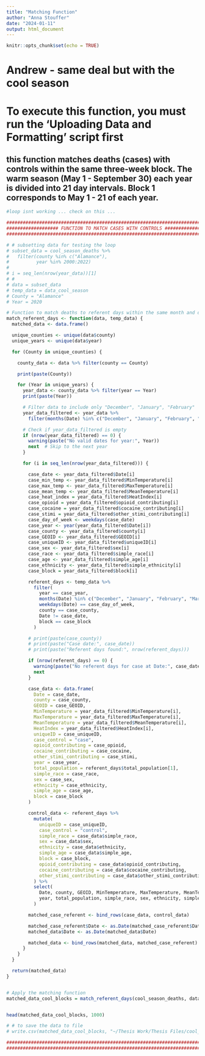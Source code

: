 ```yaml
---
title: "Matching Function"
author: "Anna Stouffer"
date: "2024-01-11"
output: html_document
---
```


```r
knitr::opts_chunk$set(echo = TRUE)
```

# Andrew - same deal but with the cool season 

# To execute this function, you must run the 'Uploading Data and Formatting' script first

## this function matches deaths (cases) with controls within the same three-week block. The warm season (May 1 - September 30) each year is divided into 21 day intervals. Block 1 corresponds to May 1 - 21 of each year. 

```r
#loop isnt working ... check on this ...

################################################################################
################### FUNCTION TO MATCH CASES WITH CONTROLS ######################
################################################################################

# # subsetting data for testing the loop
# subset_data = cool_season_deaths %>%
#   filter(county %in% c("Alamance"),
#          year %in% 2000:2022)
# 
# i = seq_len(nrow(year_data))[1]
# #
# data = subset_data
# temp_data = data_cool_season
# County = "Alamance"
# Year = 2020

# Function to match deaths to referent days within the same month and day of the week
match_referent_days <- function(data, temp_data) {
  matched_data <- data.frame()

  unique_counties <- unique(data$county)
  unique_years <- unique(data$year)

  for (County in unique_counties) {

    county_data <- data %>% filter(county == County)

    print(paste(County))

    for (Year in unique_years) {
      year_data <- county_data %>% filter(year == Year)
      print(paste(Year))

      # Filter data to include only "December", "January", "February"
      year_data_filtered <- year_data %>%
        filter(months(Date) %in% c("December", "January", "February", "March"))

      # Check if year_data_filtered is empty
      if (nrow(year_data_filtered) == 0) {
        warning(paste("No valid dates for year:", Year))
        next  # Skip to the next year
      }

      for (i in seq_len(nrow(year_data_filtered))) {

        case_date <- year_data_filtered$Date[i]
        case_min_temp <- year_data_filtered$MinTemperature[i]
        case_max_temp <- year_data_filtered$MaxTemperature[i]
        case_mean_temp <- year_data_filtered$MeanTemperature[i]
        case_heat_index = year_data_filtered$HeatIndex[i]
        case_opioid = year_data_filtered$opioid_contributing[i]
        case_cocaine = year_data_filtered$cocaine_contributing[i]
        case_stimi = year_data_filtered$other_stimi_contributing[i]
        case_day_of_week <- weekdays(case_date)
        case_year <- year(year_data_filtered$Date[i])
        case_county <- year_data_filtered$county[i]
        case_GEOID <- year_data_filtered$GEOID[i]
        case_uniqueID <- year_data_filtered$uniqueID[i]
        case_sex <- year_data_filtered$sex[i]
        case_race <- year_data_filtered$simple_race[i]
        case_age <- year_data_filtered$simple_age[i]
        case_ethnicity <- year_data_filtered$simple_ethnicity[i]
        case_block = year_data_filtered$block[i]

        referent_days <- temp_data %>%
          filter(
            year == case_year,
            months(Date) %in% c("December", "January", "February", "March"),
            weekdays(Date) == case_day_of_week,
            county == case_county,
            Date != case_date,
            block == case_block
          )

        # print(paste(case_county))
        # print(paste("Case date:", case_date))
        # print(paste("Referent days found:", nrow(referent_days)))

        if (nrow(referent_days) == 0) {
          warning(paste("No referent days for case at Date:", case_date))
          next
        }

        case_data <- data.frame(
          Date = case_date,
          county = case_county,
          GEOID = case_GEOID,
          MinTemperature = year_data_filtered$MinTemperature[i],
          MaxTemperature = year_data_filtered$MaxTemperature[i],
          MeanTemperature = year_data_filtered$MeanTemperature[i],
          HeatIndex = year_data_filtered$HeatIndex[i],
          uniqueID = case_uniqueID,
          case_control = "case",
          opioid_contributing = case_opioid,
          cocaine_contributing = case_cocaine,
          other_stimi_contributing = case_stimi,
          year = case_year,
          total_population = referent_days$total_population[1],
          simple_race = case_race,
          sex = case_sex,
          ethnicity = case_ethnicity,
          simple_age = case_age,
          block = case_block
        )

        control_data <- referent_days %>%
          mutate(
            uniqueID = case_uniqueID,
            case_control = "control",
            simple_race = case_data$simple_race,
            sex = case_data$sex,
            ethnicity = case_data$ethnicity,
            simple_age = case_data$simple_age,
            block = case_block,
            opioid_contributing = case_data$opioid_contributing,
            cocaine_contributing = case_data$cocaine_contributing,
            other_stimi_contributing = case_data$other_stimi_contributing
          ) %>%
          select(
            Date, county, GEOID, MinTemperature, MaxTemperature, MeanTemperature, HeatIndex, uniqueID, case_control, opioid_contributing, cocaine_contributing, other_stimi_contributing, 
            year, total_population, simple_race, sex, ethnicity, simple_age, block
          )

        matched_case_referent <- bind_rows(case_data, control_data)

        matched_case_referent$Date <- as.Date(matched_case_referent$Date)
        matched_data$Date <- as.Date(matched_data$Date)

        matched_data <- bind_rows(matched_data, matched_case_referent)
      }
    }
  }

  return(matched_data)
}


# Apply the matching function
matched_data_cool_blocks = match_referent_days(cool_season_deaths, data_cool_season)


head(matched_data_cool_blocks, 1000)

# # to save the data to file
# write.csv(matched_data_cool_blocks, "~/Thesis Work/Thesis Files/cool_season_matched_data_blocks_2022.csv", row.names = FALSE)

################################################################################
################################################################################


```

